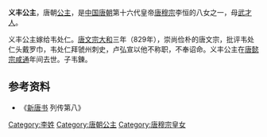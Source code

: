 {{東亞女性歷史人物
| 名稱=义丰公主
| 身份=[[唐朝|唐朝]]公主
| 畫像=
| 說明=
| 姓=李
| 封爵=[[公主|公主]]
| 位號=
| 封號=义丰公主
| 出生年=
| 婚年=
| 逝世年=
| 諡號=
| 墳墓=
| 父親=[[唐穆宗|唐穆宗]][[李恒|李恒]]
| 母親=[[武才人_(唐穆宗)|武才人]]
| 夫=韦处仁
| 子=韦錬
|}}
'''义丰公主'''，唐朝[[公主|公主]]，是[[中国|中国]][[唐朝|唐朝]]第十六代皇帝[[唐穆宗|唐穆宗]]李恒的八女之一，母[[武才人_(唐穆宗)|武才人]]。

义丰公主嫁给韦处仁。[[唐文宗|唐文宗]][[大和_(唐朝)|大和]]三年（829年），崇尚俭朴的唐文宗，批评韦处仁头戴罗巾，韦处仁拜虢州刺史，卢弘宣以他不称职，不奉诏命。义丰公主在[[唐懿宗|唐懿宗]][[咸通|咸通]]年间去世。子韦錬。

== 参考资料 ==
*《[[新唐书|新唐书]] 列传第八》
{{唐穆宗皇室}}
[[Category:李姓|Category:李姓]]
[[Category:唐朝公主|Category:唐朝公主]]
[[Category:唐穆宗皇女|Category:唐穆宗皇女]]